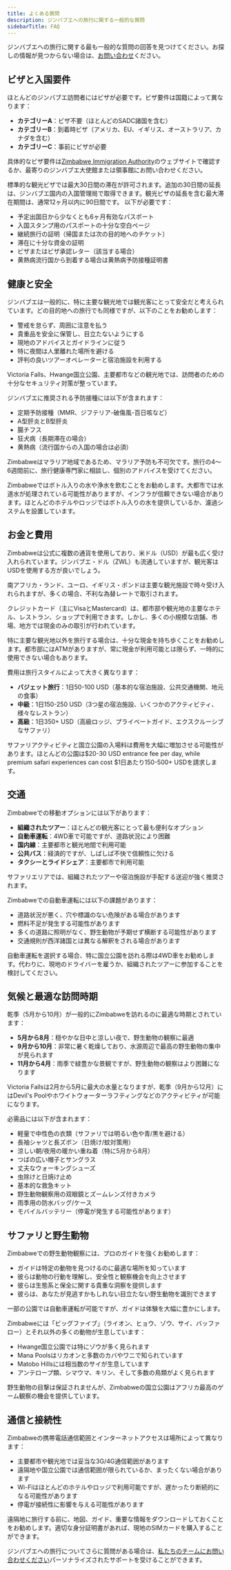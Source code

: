 ```yaml
---
title: よくある質問
description: ジンバブエへの旅行に関する一般的な質問
sidebarTitle: FAQ
---
```


ジンバブエへの旅行に関する最も一般的な質問の回答を見つけてください。お探しの情報が見つからない場合は、[お問い合わせ](/ja/contact)ください。

## ビザと入国要件

<Accordion title="ジンバブエを訪れるためにビザが必要ですか？">
  ほとんどのジンバブエ訪問者にはビザが必要です。ビザ要件は国籍によって異なります：

  * **カテゴリーA**：ビザ不要（ほとんどのSADC諸国を含む）
  * **カテゴリーB**：到着時ビザ（アメリカ、EU、イギリス、オーストラリア、カナダを含む）
  * **カテゴリーC**：事前にビザが必要

  具体的なビザ要件は[Zimbabwe Immigration Authority](https://www.evisa.gov.zw/)のウェブサイトで確認するか、最寄りのジンバブエ大使館または領事館にお問い合わせください。
</Accordion>

<Accordion title="観光ビザでジンバブエにどれくらい滞在できますか？">
  標準的な観光ビザでは最大30日間の滞在が許可されます。追加の30日間の延長は、ジンバブエ国内の入国管理局で取得できます。観光ビザの延長を含む最大滞在期間は、通常12ヶ月以内に90日間です。
</Accordion>

<Accordion title="ジンバブエに入国するために必要な書類は何ですか？">
  以下が必要です：

  * 予定出国日から少なくとも6ヶ月有効なパスポート
  * 入国スタンプ用のパスポートの十分な空白ページ
  * 継続旅行の証明（帰国または次の目的地へのチケット）
  * 滞在に十分な資金の証明
  * ビザまたはビザ承認レター（該当する場合）
  * 黄熱病流行国から到着する場合は黄熱病予防接種証明書
</Accordion>

## 健康と安全

<Accordion title="ジンバブエは観光客にとって安全ですか？">
  ジンバブエは一般的に、特に主要な観光地では観光客にとって安全だと考えられています。どの目的地への旅行でも同様ですが、以下のことをお勧めします：

  * 警戒を怠らず、周囲に注意を払う
  * 貴重品を安全に保管し、目立たないようにする
  * 現地のアドバイスとガイドラインに従う
  * 特に夜間は人里離れた場所を避ける
  * 評判の良いツアーオペレーターと宿泊施設を利用する

  Victoria Falls、Hwange国立公園、主要都市などの観光地では、訪問者のための十分なセキュリティ対策が整っています。
</Accordion>

<Accordion title="ジンバブエに行くにはどのような予防接種が必要ですか？">
  ジンバブエに推奨される予防接種には以下が含まれます：

  * 定期予防接種（MMR、ジフテリア-破傷風-百日咳など）
  * A型肝炎とB型肝炎
  * 腸チフス
  * 狂犬病（長期滞在の場合）
  * 黄熱病（流行国からの入国の場合は必須）

  Zimbabweはマラリア地域であるため、マラリア予防も不可欠です。旅行の4〜6週間前に、旅行健康専門家に相談し、個別のアドバイスを受けてください。
</Accordion>

<Accordion title="Zimbabweの水道水は飲んでも安全ですか？">
  Zimbabweではボトル入りの水や浄水を飲むことをお勧めします。大都市では水道水が処理されている可能性がありますが、インフラが信頼できない場合があります。ほとんどのホテルやロッジではボトル入りの水を提供しているか、濾過システムを設置しています。
</Accordion>

## お金と費用

<Accordion title="Zimbabweで使用されている通貨は何ですか？">
  Zimbabweは公式に複数の通貨を使用しており、米ドル（USD）が最も広く受け入れられています。ジンバブエ・ドル（ZWL）も流通していますが、観光客はUSDを使用する方が良いでしょう。

  南アフリカ・ランド、ユーロ、イギリス・ポンドは主要な観光施設で時々受け入れられますが、多くの場合、不利な為替レートで取引されます。
</Accordion>

<Accordion title="Zimbabweでクレジットカードは使えますか？">
  クレジットカード（主にVisaとMastercard）は、都市部や観光地の主要なホテル、レストラン、ショップで利用できます。しかし、多くの小規模な店舗、市場、地方では現金のみの取引が行われています。

  特に主要な観光地以外を旅行する場合は、十分な現金を持ち歩くことをお勧めします。都市部にはATMがありますが、常に現金が利用可能とは限らず、一時的に使用できない場合もあります。
</Accordion>

<Accordion title="Zimbabwe旅行の予算はどのくらい必要ですか？">
  費用は旅行スタイルによって大きく異なります：

  * **バジェット旅行**：1日50-100 USD（基本的な宿泊施設、公共交通機関、地元の食事）
  * **中級**：1日150-250 USD（3つ星の宿泊施設、いくつかのアクティビティ、様々なレストラン）
  * **高級**：1日350+ USD（高級ロッジ、プライベートガイド、エクスクルーシブなサファリ）

  サファリアクティビティと国立公園の入場料は費用を大幅に増加させる可能性があります。ほとんどの公園は$20-30 USD entrance fee per day, while premium safari experiences can cost $1日あたり150-500+ USDを請求します。
</Accordion>

## 交通

<Accordion title="Zimbabweでの移動に最適な方法は何ですか？">
  Zimbabweでの移動オプションには以下があります：

  * **組織されたツアー**：ほとんどの観光客にとって最も便利なオプション
  * **自動車運転**：4WD車で可能ですが、道路状況により困難
  * **国内線**：主要都市と観光地間で利用可能
  * **公共バス**：経済的ですが、しばしば不快で信頼性に欠ける
  * **タクシーとライドシェア**：主要都市で利用可能

  サファリエリアでは、組織されたツアーや宿泊施設が手配する送迎が強く推奨されます。
</Accordion>

<Accordion title="Zimbabweで自動車運転は安全ですか？">
  Zimbabweでの自動車運転には以下の課題があります：

  * 道路状況が悪く、穴や標識のない危険がある場合があります
  * 燃料不足が発生する可能性があります
  * 多くの道路に照明がなく、野生動物が予期せず横断する可能性があります
  * 交通規則が西洋諸国とは異なる解釈をされる場合があります

  自動車運転を選択する場合、特に国立公園を訪れる際は4WD車をお勧めします。代わりに、現地のドライバーを雇うか、組織されたツアーに参加することを検討してください。
</Accordion>

## 気候と最適な訪問時期

<Accordion title="Zimbabweを訪れるのに最適な時期はいつですか？">
  乾季（5月から10月）が一般的にZimbabweを訪れるのに最適な時期とされています：

  * **5月から8月**：穏やかな日中と涼しい夜で、野生動物の観察に最適
  * **9月から10月**：非常に暑く乾燥しており、水源周辺で最高の野生動物の集中が見られます
  * **11月から4月**：雨季で緑豊かな景観ですが、野生動物の観察はより困難になります

  Victoria Fallsは2月から5月に最大の水量となりますが、乾季（9月から12月）にはDevil's Poolやホワイトウォーターラフティングなどのアクティビティが可能になります。
</Accordion>

<Accordion title="Zimbabwe旅行に何を持っていくべきですか？">
  必需品には以下が含まれます：

  * 軽量で中性色の衣類（サファリでは明るい色や青/黒を避ける）
  * 長袖シャツと長ズボン（日焼け/蚊対策用）
  * 涼しい朝/夜用の暖かい重ね着（特に5月から8月）
  * つばの広い帽子とサングラス
  * 丈夫なウォーキングシューズ
  * 虫除けと日焼け止め
  * 基本的な救急キット
  * 野生動物観察用の双眼鏡とズームレンズ付きカメラ
  * 雨季用の防水バッグ/ケース
  * モバイルバッテリー（停電が発生する可能性があります）
</Accordion>

## サファリと野生動物

<Accordion title="野生動物観察にガイドは必要ですか？">
  Zimbabweでの野生動物観察には、プロのガイドを強くお勧めします：

  * ガイドは特定の動物を見つけるのに最適な場所を知っています
  * 彼らは動物の行動を理解し、安全性と観察機会を向上させます
  * 彼らは生態系と保全に関する貴重な洞察を提供します
  * 彼らは、あなたが見逃すかもしれない目立たない野生動物を識別できます

  一部の公園では自動車運転が可能ですが、ガイドは体験を大幅に豊かにします。
</Accordion>

<Accordion title="Zimbabweのサファリでどのような動物が見られますか？">
  Zimbabweには「ビッグファイブ」（ライオン、ヒョウ、ゾウ、サイ、バッファロー）とそれ以外の多くの動物が生息しています：

  * Hwange国立公園では特にゾウが多く見られます
  * Mana Poolsはリカオンと多数のカバやワニで知られています
  * Matobo Hillsには相当数のサイが生息しています
  * アンテロープ類、シマウマ、キリン、そして多数の鳥類がよく見られます

  野生動物の目撃は保証されませんが、Zimbabweの国立公園はアフリカ最高のゲーム観察の機会を提供しています。
</Accordion>

## 通信と接続性

<Accordion title="Zimbabweにはインターネットと携帯電話の通信範囲がありますか？">
  Zimbabweの携帯電話通信範囲とインターネットアクセスは場所によって異なります：

  * 主要都市や観光地では妥当な3G/4G通信範囲があります
  * 遠隔地や国立公園では通信範囲が限られているか、まったくない場合があります
  * Wi-Fiはほとんどのホテルやロッジで利用可能ですが、遅かったり断続的になる可能性があります
  * 停電が接続性に影響を与える可能性があります

  遠隔地に旅行する前に、地図、ガイド、重要な情報をダウンロードしておくことをお勧めします。適切な身分証明書があれば、現地のSIMカードを購入することができます。
</Accordion>

ジンバブエへの旅行についてさらに質問がある場合は、[私たちのチームにお問い合わせください](/ja/contact)パーソナライズされたサポートを受けることができます。

